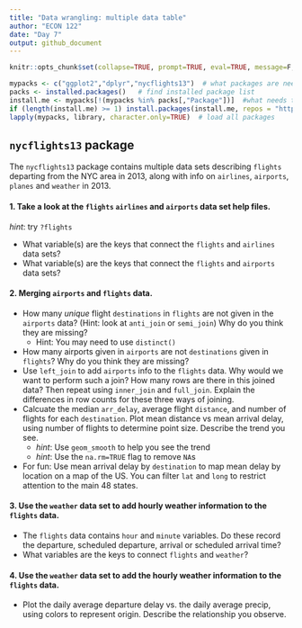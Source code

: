 ```yaml
---
title: "Data wrangling: multiple data table"
author: "ECON 122"
date: "Day 7"
output: github_document
---
```


```r
knitr::opts_chunk$set(collapse=TRUE, prompt=TRUE, eval=TRUE, message=F, include=T,comment=NULL)
```

```r
mypacks <- c("ggplot2","dplyr","nycflights13")  # what packages are needed?
packs <- installed.packages()   # find installed package list
install.me <- mypacks[!(mypacks %in% packs[,"Package"])]  #what needs to be installed?
if (length(install.me) >= 1) install.packages(install.me, repos = "http://cran.us.r-project.org")   # install (if needed)
lapply(mypacks, library, character.only=TRUE)  # load all packages
```

## `nycflights13` package
The `nycflights13` package contains multiple data sets describing `flights` departing from the NYC area in 2013, along with info on `airlines`, `airports`, `planes` and `weather` in 2013. 

#### 1. Take a look at the `flights` `airlines` and `airports` data set help files. 
*hint*: try `?flights` 

- What variable(s) are the keys that connect the `flights` and `airlines` data sets?
- What variable(s) are the keys that connect the `flights` and `airports` data sets?


#### 2. Merging  `airports` and `flights` data. 

- How many *unique* flight `destinations` in `flights` are not given in the `airports` data? (Hint: look at `anti_join` or `semi_join`) Why do you think they are missing?
  - Hint: You may need to use `distinct()`
- How many airports given in `airports` are not `destinations` given in `flights`? Why do you think they are missing? 
- Use `left_join` to add `airports` info to the `flights` data. Why would we want to perform such a join? How many rows are there in this joined data? Then repeat using `inner_join` and `full_join`. Explain the differences in row counts for these three ways of joining.
- Calcuate the median `arr_delay`, average flight `distance`, and number of flights for each `destination`. Plot mean distance vs mean arrival delay, using number of flights to determine point size. Describe the trend you see.
  - *hint*: Use `geom_smooth` to help you see the trend
  - *hint*: Use the `na.rm=TRUE` flag to remove `NA`s
- For fun: Use mean arrival delay by `destination` to map mean delay by location on a map of the US. You can filter `lat` and `long` to restrict attention to the main 48 states. 

#### 3. Use the `weather` data set to add hourly weather information to the `flights` data. 

- The `flights` data contains `hour` and `minute` variables. Do these record the departure, scheduled departure, arrival or scheduled arrival time?
- What variables are the keys to connect `flights` and `weather`?

#### 4. Use the `weather` data set to add the hourly weather information to the `flights` data. 

- Plot the daily average departure delay vs. the daily average precip, using colors to represent origin. Describe the relationship you observe.


